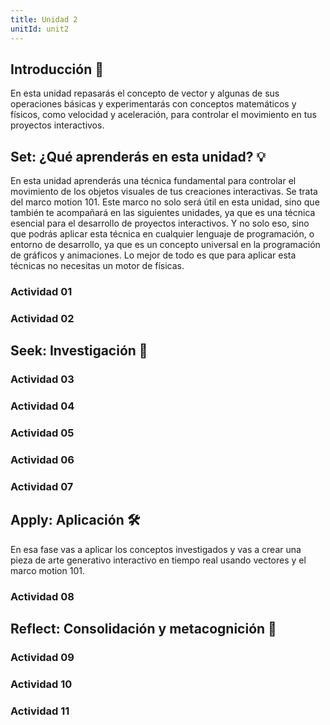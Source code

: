 ```yaml
---
title: Unidad 2
unitId: unit2
---
```



## Introducción 📜

En esta unidad repasarás el concepto de vector y algunas de sus operaciones básicas y experimentarás
con conceptos matemáticos y físicos, como velocidad y aceleración, para controlar el movimiento en
tus proyectos interactivos.

## Set: ¿Qué aprenderás en esta unidad? 💡

En esta unidad aprenderás una técnica fundamental para controlar el movimiento de los objetos visuales 
de tus creaciones interactivas. Se trata del marco motion 101. Este marco no solo será útil en esta unidad, 
sino que también te acompañará en las siguientes unidades, ya que es una técnica esencial para el desarrollo
de proyectos interactivos. Y no solo eso, sino que podrás aplicar esta técnica en cualquier lenguaje de programación,
o entorno de desarrollo, ya que es un concepto universal en la programación de gráficos y animaciones. Lo mejor 
de todo es que para aplicar esta técnicas no necesitas un motor de físicas.

### Actividad 01

<ActivityPlaceholder 
  id='activity01'
  unit={frontmatter.unitId} 
/>

### Actividad 02

<ActivityPlaceholder 
  id='activity02'
  unit={frontmatter.unitId}
/>


## Seek: Investigación 🔎

### Actividad 03

<ActivityPlaceholder 
  id='activity03'
  unit={frontmatter.unitId}
/>

### Actividad 04
<ActivityPlaceholder 
  id='activity04'
  unit={frontmatter.unitId}
/>

### Actividad 05
<ActivityPlaceholder 
  id='activity05'
  unit={frontmatter.unitId}
/>

### Actividad 06
<ActivityPlaceholder 
  id='activity06'
  unit={frontmatter.unitId}
/>

### Actividad 07

<ActivityPlaceholder 
  id='activity07'
  unit={frontmatter.unitId}
/>


## Apply: Aplicación 🛠

En esa fase vas a aplicar los conceptos investigados y vas a crear una pieza de arte generativo interactivo 
en tiempo real usando vectores y el marco motion 101.


### Actividad 08

<ActivityPlaceholder 
  id='activity08'
  unit={frontmatter.unitId}
/>

## Reflect: Consolidación y metacognición 🤔

### Actividad 09

<ActivityPlaceholder 
  id='activity09'
  unit={frontmatter.unitId}
/>

### Actividad 10
  
<ActivityPlaceholder 
  id='activity10'
  unit={frontmatter.unitId}
/>

### Actividad 11

<ActivityPlaceholder 
  id='activity11'
  unit={frontmatter.unitId}
/>  
